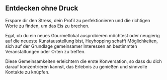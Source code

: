 ## Entdecken ohne Druck

Erspare dir den Stress, dein Profil zu perfektionieren und die richtigen Worte zu finden, um das Eis zu brechen.

Egal, ob du ein neues Gourmetlokal ausprobieren möchtest oder neugierig auf die neueste Kunstausstellung bist, Heyhopping schafft Möglichkeiten, sich auf der Grundlage gemeinsamer Interessen an bestimmten Veranstaltungen oder Orten zu treffen.

Diese Gemeinsamkeiten erleichtern die erste Konversation, so dass du dich darauf konzentrieren kannst, das Erlebnis zu genießen und sinnvolle Kontakte zu knüpfen.
